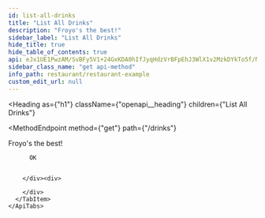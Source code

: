```yaml
---
id: list-all-drinks
title: "List All Drinks"
description: "Froyo's the best!"
sidebar_label: "List All Drinks"
hide_title: true
hide_table_of_contents: true
api: eJx1UE1PwzAM/SvBFy5V1+24GxKDA0hIfJyqHdzVrBFpEhJ3WlX1v2MzkDYkTo5f/N7z8wSM+wzrWusSCi0r2BbQUt4lG9kGD2u4S2EM19lwR6ahzFcymSjH4DMJe4JVVWm5ZD09wDwX0BN3oZV+Tyy8iNxJs2iT9R9ZAOvfg5LZsiP5eRYDHBJ6Npsj9lHAAg6U8kl1WVZlBX83fPkeNGdgCeIdQ+Yevcp77FX90WY2N86Z21//C6EJdsEzef4nNY9RVZiOvIgOrVeXITllnpLV8JNMrtiJvSLT1GCmt+TmWeHPgdIouDwPmCw2mrvent/qfvMqx/sCO1SKCQ==
sidebar_class_name: "get api-method"
info_path: restaurant/restaurant-example
custom_edit_url: null
---
```



<Heading
  as={"h1"}
  className={"openapi__heading"}
  children={"List All Drinks"}
>
</Heading>

<MethodEndpoint
  method={"get"}
  path={"/drinks"}
>
  
</MethodEndpoint>



Froyo's the best!

<div>
  <div>
    <ApiTabs
      label={undefined}
      id={undefined}
    >
      <TabItem
        label={"200"}
        value={"200"}
      >
        <div>
          
          
          OK
          
          
        </div><div>
          
        </div>
      </TabItem>
    </ApiTabs>
  </div>
</div>
      